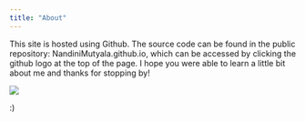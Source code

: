 ```yaml
---
title: "About"
---
```


This site is hosted using Github. The source code can be found in the public repository: NandiniMutyala.github.io, which can be accessed by clicking the github logo at the top of the page. I hope you were able to learn a little bit about me and thanks for stopping by!

![](https://media.giphy.com/media/H99mmJ95ApToQlij8H/giphy.gif)

:)